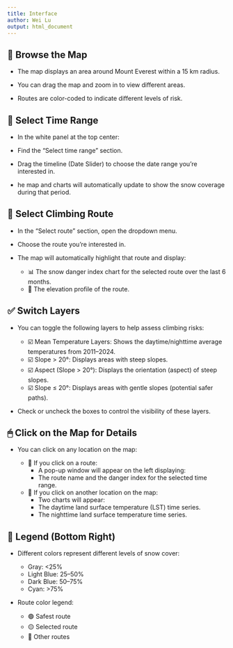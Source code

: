 ```yaml
---
title: Interface
author: Wei Lu
output: html_document
---
```


## 🧭 **Browse the Map**

   - The map displays an area around Mount Everest within a 15 km radius.

   - You can drag the map and zoom in to view different areas.

   - Routes are color-coded to indicate different levels of risk.

## 📅 **Select Time Range**

   - In the white panel at the top center:

   - Find the “Select time range” section.

   - Drag the timeline (Date Slider) to choose the date range you’re interested in.

   - he map and charts will automatically update to show the snow coverage during that period.

## 🧭 **Select Climbing Route**

   - In the "Select route" section, open the dropdown menu.

   - Choose the route you’re interested in.

   - The map will automatically highlight that route and display:  

     - 📊 The snow danger index chart for the selected route over the last 6 months.
     - 🧗 The elevation profile of the route.

## ✅ **Switch Layers**

   - You can toggle the following layers to help assess climbing risks:  

     - ☑️ Mean Temperature Layers: Shows the daytime/nighttime average temperatures from 2011–2024.
     - ☑️ Slope > 20°: Displays areas with steep slopes.
     - ☑️ Aspect (Slope > 20°): Displays the orientation (aspect) of steep slopes.
     - ☑️ Slope ≤ 20°: Displays areas with gentle slopes (potential safer paths).

- Check or uncheck the boxes to control the visibility of these layers.

## 🖱 **Click on the Map for Details**

   - You can click on any location on the map:  

     - 🔸 If you click on a route:
       - A pop-up window will appear on the left displaying:
       - The route name and the danger index for the selected time range.  

     - 🔹 If you click on another location on the map:
       - Two charts will appear:
       - The daytime land surface temperature (LST) time series.
       - The nighttime land surface temperature time series.

## 🧊 **Legend (Bottom Right)**

   - Different colors represent different levels of snow cover:  

     - Gray: <25%
     - Light Blue: 25–50%
     - Dark Blue: 50–75%
     - Cyan: >75%
  
   - Route color legend:  

     - 🟢 Safest route
     - 🟡 Selected route
     - 🔴 Other routes